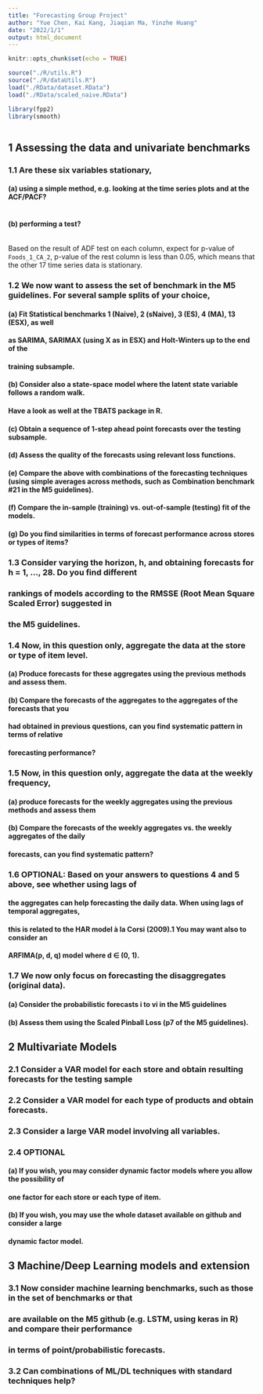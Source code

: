 ```yaml
---
title: "Forecasting Group Project"
author: "Yue Chen, Kai Kang, Jiaqian Ma, Yinzhe Huang"
date: "2022/1/1"
output: html_document
---
```


```r
knitr::opts_chunk$set(echo = TRUE)
```

```{r:}
source("./R/utils.R")
source("./R/dataUtils.R")
load("./RData/dataset.RData")
load("./RData/scaled_naive.RData")

library(fpp2)
library(smooth)



```

## 1 Assessing the data and univariate benchmarks
### 1.1 Are these six variables stationary,
#### (a) using a simple method, e.g. looking at the time series plots and at the ACF/PACF?
```{r: ACF&PACF}

```
#### (b) performing a test?

```{r: ADF test}

```
Based on the result of ADF test on each column, expect for p-value of `Foods_1_CA_2`, p-value of the rest column is less than 0.05, which means that the other 17 time series data is stationary. 


### 1.2 We now want to assess the set of benchmark in the M5 guidelines. For several sample splits of your choice,
#### (a) Fit Statistical benchmarks 1 (Naive), 2 (sNaive), 3 (ES), 4 (MA), 13 (ESX), as well
#### as SARIMA, SARIMAX (using X as in ESX) and Holt-Winters up to the end of the
#### training subsample.
#### (b) Consider also a state-space model where the latent state variable follows a random walk.
#### Have a look as well at the TBATS package in R.
#### (c) Obtain a sequence of 1-step ahead point forecasts over the testing subsample.
#### (d) Assess the quality of the forecasts using relevant loss functions.
#### (e) Compare the above with combinations of the forecasting techniques (using simple averages across methods, such as Combination benchmark #21 in the M5 guidelines).
#### (f) Compare the in-sample (training) vs. out-of-sample (testing) fit of the models.
#### (g) Do you find similarities in terms of forecast performance across stores or types of items?



### 1.3 Consider varying the horizon, h, and obtaining forecasts for h = 1, ..., 28. Do you find different
### rankings of models according to the RMSSE (Root Mean Square Scaled Error) suggested in
### the M5 guidelines.



### 1.4 Now, in this question only, aggregate the data at the store or type of item level.
#### (a) Produce forecasts for these aggregates using the previous methods and assess them.
#### (b) Compare the forecasts of the aggregates to the aggregates of the forecasts that you
#### had obtained in previous questions, can you find systematic pattern in terms of relative
#### forecasting performance?



### 1.5 Now, in this question only, aggregate the data at the weekly frequency,
#### (a) produce forecasts for the weekly aggregates using the previous methods and assess them
#### (b) Compare the forecasts of the weekly aggregates vs. the weekly aggregates of the daily
#### forecasts, can you find systematic pattern?



### 1.6 OPTIONAL: Based on your answers to questions 4 and 5 above, see whether using lags of
#### the aggregates can help forecasting the daily data. When using lags of temporal aggregates,
#### this is related to the HAR model à la Corsi (2009).1 You may want also to consider an
#### ARFIMA(p, d, q) model where d ∈ (0, 1).



### 1.7 We now only focus on forecasting the disaggregates (original data).
#### (a) Consider the probabilistic forecasts i to vi in the M5 guidelines
#### (b) Assess them using the Scaled Pinball Loss (p7 of the M5 guidelines).








## 2 Multivariate Models

### 2.1 Consider a VAR model for each store and obtain resulting forecasts for the testing sample



### 2.2 Consider a VAR model for each type of products and obtain forecasts.



### 2.3 Consider a large VAR model involving all variables.



### 2.4 OPTIONAL

#### (a) If you wish, you may consider dynamic factor models where you allow the possibility of
#### one factor for each store or each type of item.

#### (b) If you wish, you may use the whole dataset available on github and consider a large
#### dynamic factor model.









## 3 Machine/Deep Learning models and extension

### 3.1 Now consider machine learning benchmarks, such as those in the set of benchmarks or that
### are available on the M5 github (e.g. LSTM, using keras in R) and compare their performance
### in terms of point/probabilistic forecasts.




### 3.2 Can combinations of ML/DL techniques with standard techniques help?